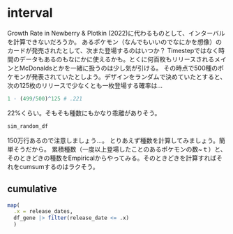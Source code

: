 # interval

Growth Rate in Newberry & Plotkin (2022)に代わるものとして、インターバルを計算できないだろうか。
あるポケモン（なんでもいいのでなにかを想像）のカードが発売されたとして、次また登場するのはいつか？
Timestepではなく時間のデータもあるのもなにかに使えるかも。とくに何百枚もリリースされるメインとMcDonaldsとかを一緒に扱うのは少し気が引ける。
その時点で500種のポケモンが発表されていたとしよう。デザインをランダムで決めていたとすると、次の125枚のリリースで少なくとも一枚登場する確率は…

```r
1 - (499/500)^125 # .221
```
22%くらい。そもそも種数にもかなり乖離がありそう。

```r
sim_random_df 
```
150万行あるので注意しましょう…。
とりあえず種数を計算してみましょう。簡単そうだから。
累積種数（一度以上登場したことのあるポケモンの数~ｔ）と、そのときどきの種数をEmpiricalからやってみる。そのときどきを計算すればそれをcumsumするのはラクそう。

## cumulative
```r

map(
  .x = release_dates,
  df_gene |> filter(release_date <= .x)
  )
```


